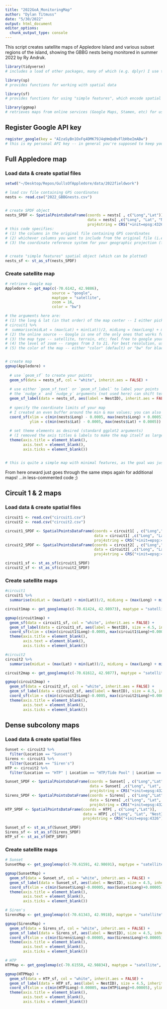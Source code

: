 ```yaml
---
title: "2022GoA_MonitoringMap"
author: "Dylan Titmuss"
date: "5/30/2022"
output: html_document
editor_options: 
  chunk_output_type: console
---
```


This script creates satellite maps of Appledore Island and various subset regions of the island, showing the GBBG nests being monitored in summer 2022 by Ry Andruk.

```r
library(tidyverse)
# includes a load of other packages, many of which (e.g. dplyr) I use throughout; also ggplot2

library(sp)
# provides functions for working with spatial data

library(sf)
# provides functions for using "simple features", which encode spatial vector data

library(ggmap)
# retrieves maps from online services (Google Maps, Stamen, etc) for use with ggplot2
```

## Register Google API key
```r
register_google(key = "AIzaSyBn1OxFq4DMK79J4qHmQoBvFlbHbeImABw")
# this is my personal API key -- in general you're supposed to keep your key private for security reasons, but I don't mind folks using mine for SURG work! I'm also happy to talk anyone through setting up their own for future use and/or send some resources -- it's quite easy :)
```

## Full Appledore map
### Load data & create spatial files
```r
setwd("~/Desktop/Repos/GullsOfAppledore/data/2022fieldwork")

# load csv file containing GPS coordinates
nests <- read.csv("2022_GBBGnests.csv")


# create SPDF object
nests_SPDF <- SpatialPointsDataFrame(coords = nests[ , c("Long","Lat")],
                                     data = nests[ ,c("Long", "Lat", "NestID")],
                                     proj4string = CRS("+init=epsg:4326"))
# this code specifies:
# (1) the columns in the original file containing GPS coordinates
# (2) whichever columns you want to include from the original file (i.e. any data you might need for the map, such as IDs to label your map points, groups to color the points differently, etc)
# (3) the coordinate reference system for your geographic projection (for a sat map of Appledore, the standard WGS 84 projection is fine, which is EPSG 4326)


# create "simple features" spatial object (which can be plotted)
nests_sf <- st_as_sf(nests_SPDF)
```

### Create satellite map
```r
# retrieve Google map
Appledore <- get_map(c(-70.6142, 42.9886),
                     source = "google",
                     maptype = "satellite",
                     zoom = 16,
                     color = "bw")

# the arguments here are:
# (1) the long & lat (in that order) of the map center -- I either pick a point by eyeballing it and then tweak as needed, or calculate it from my data like this (from below):
# circuit1 %>%
#  summarise(midLat = (max(Lat) + min(Lat))/2, midLong = (max(Long) + min(Long))/2)
# (2) the online source -- Google is one of the only ones that works for an area as small as Appledore; Stamen, for ex, doesn't have high-enough resolution. You can also use `get_googlemap` instead of `get_map` and leave this argument out, like I did below
# (3) the map type -- satellite, terrain, etc; feel free to google your options!
# (4) the level of zoom -- ranges from 3 to 21. For best resolution, use the *highest* value possible that still includes the whole area you need
# (5) the color of the map -- either "color" (default) or "bw" for black & white


# create map
ggmap(Appledore) +
  
  # use `geom_sf` to create your points
  geom_sf(data = nests_sf, col = "white", inherit.aes = FALSE) +
  
  # use either `geom_sf_text` or `geom_sf_label` to label your points
  # the `nudge_x` and `nudge_y` arguments (not used here) can shift text up/down/to the side
  geom_sf_label(data = nests_sf, aes(label = NestID), inherit.aes = FALSE) +
  
  # specify the coordinate limits of your map
  # I created an even buffer around the min & max values; you can also give exact coordinates
  coord_sf(xlim = c(min(nests$Long) - 0.0005, max(nests$Long) + 0.0005),
           ylim = c(min(nests$Lat) - 0.0005, max(nests$Lat) + 0.0005)) +
  
  # set theme elements as desired (standard ggplot2 arguments)
  # (I removed the axis titles & labels to make the map itself as large as possible for field use)
  theme(axis.title = element_blank(),
        axis.text = element_blank(),
        axis.ticks = element_blank())


# this is quite a simple map with minimal features, as the goal was just that it be readable by Ry in the field! All of the usual ggplot2 customizations are available -- changing the point colors, point shapes, point sizes, axis labels, legend text, and so on :)
```

From here onward just goes through the same steps again for additional maps! ...in less-commented code ;)

## Circuit 1 & 2 maps
### Load data & create spatial files
```r
circuit1 <- read.csv("circuit1.csv")
circuit2 <- read.csv("circuit2.csv")

circuit1_SPDF <- SpatialPointsDataFrame(coords = circuit1[ , c("Long","Lat")],
                                        data = circuit1[ ,c("Long", "Lat", "NestID")],
                                        proj4string = CRS("+init=epsg:4326"))
circuit2_SPDF <- SpatialPointsDataFrame(coords = circuit2[ , c("Long","Lat")],
                                        data = circuit2[ ,c("Long", "Lat", "NestID")],
                                        proj4string = CRS("+init=epsg:4326"))

circuit1_sf <- st_as_sf(circuit1_SPDF)
circuit2_sf <- st_as_sf(circuit2_SPDF)
```

### Create satellite maps
```r
#circuit1
circuit1 %>%
  summarise(midLat = (max(Lat) + min(Lat))/2, midLong = (max(Long) + min(Long))/2)

circuit1map <- get_googlemap(c(-70.61424, 42.98973), maptype = "satellite", zoom = 16, color = "bw")

ggmap(circuit1map) +
  geom_sf(data = circuit1_sf, col = "white", inherit.aes = FALSE) +
  geom_sf_label(data = circuit1_sf, aes(label = NestID), size = 4.5, inherit.aes = FALSE) +
  coord_sf(xlim = c(min(circuit1$Long)-0.0005, max(circuit1$Long)+0.0005), ylim = c(min(circuit1$Lat)-0.0005, max(circuit1$Lat)+0.0005)) +
  theme(axis.title = element_blank(),
        axis.text = element_blank(),
        axis.ticks = element_blank())

#circuit2
circuit2 %>%
  summarise(midLat = (max(Lat) + min(Lat))/2, midLong = (max(Long) + min(Long))/2)

circuit2map <- get_googlemap(c(-70.61612, 42.9877), maptype = "satellite", zoom = 17, color = "bw")

ggmap(circuit2map) +
  geom_sf(data = circuit2_sf, col = "white", inherit.aes = FALSE) +
  geom_sf_label(data = circuit2_sf, aes(label = NestID), size = 4.5, inherit.aes = FALSE) +
  coord_sf(xlim = c(min(circuit2$Long)-0.0005, max(circuit2$Long)+0.0005), ylim = c(min(circuit2$Lat)-0.0005, max(circuit2$Lat)+0.0005)) +
  theme(axis.title = element_blank(),
        axis.text = element_blank(),
        axis.ticks = element_blank())
```

## Dense subcolony maps
### Load data & create spatial files
```r
Sunset <- circuit2 %>%
  filter(Location == "Sunset")
Sirens <- circuit1 %>%
  filter(Location == "Siren's")
HTP <- circuit2 %>%
  filter(Location == "HTP" | Location == "HTP/Tide Pool" | Location == "Swale")

Sunset_SPDF <- SpatialPointsDataFrame(coords = Sunset[ , c("Long","Lat")],
                                      data = Sunset[ ,c("Long", "Lat", "NestID")],
                                      proj4string = CRS("+init=epsg:4326"))
Sirens_SPDF <- SpatialPointsDataFrame(coords = Sirens[ , c("Long","Lat")],
                                      data = Sirens[ ,c("Long", "Lat", "NestID")],
                                      proj4string = CRS("+init=epsg:4326"))
HTP_SPDF <- SpatialPointsDataFrame(coords = HTP[ , c("Long","Lat")],
                                   data = HTP[ ,c("Long", "Lat", "NestID")],
                                   proj4string = CRS("+init=epsg:4326"))

Sunset_sf <- st_as_sf(Sunset_SPDF)
Sirens_sf <- st_as_sf(Sirens_SPDF)
HTP_sf <- st_as_sf(HTP_SPDF)
```

### Create satellite maps
```r
# Sunset
SunsetMap <- get_googlemap(c(-70.61591, 42.98691), maptype = "satellite", zoom = 20, color = "bw")

ggmap(SunsetMap) +
  geom_sf(data = Sunset_sf, col = "white", inherit.aes = FALSE) +
  geom_sf_label(data = Sunset_sf, aes(label = NestID), size = 4.5, inherit.aes = FALSE) +
  coord_sf(xlim = c(min(Sunset$Long)-0.00005, max(Sunset$Long)+0.00005), ylim = c(min(Sunset$Lat)-0.00005, max(Sunset$Lat)+0.00005)) +
  theme(axis.title = element_blank(),
        axis.text = element_blank(),
        axis.ticks = element_blank())

# Siren's
SirensMap <- get_googlemap(c(-70.61343, 42.9918), maptype = "satellite", zoom = 20, color = "bw")

ggmap(SirensMap) +
  geom_sf(data = Sirens_sf, col = "white", inherit.aes = FALSE) +
  geom_sf_label(data = Sirens_sf, aes(label = NestID), size = 4.5, inherit.aes = FALSE) +
  coord_sf(xlim = c(min(Sirens$Long)-0.00005, max(Sirens$Long)+0.00005), ylim = c(min(Sirens$Lat)-0.00005, max(Sirens$Lat)+0.00005)) +
  theme(axis.title = element_blank(),
        axis.text = element_blank(),
        axis.ticks = element_blank())

# HTP
HTPMap <- get_googlemap(c(-70.61558, 42.98834), maptype = "satellite", zoom = 20, color = "bw")

ggmap(HTPMap) +
  geom_sf(data = HTP_sf, col = "white", inherit.aes = FALSE) +
  geom_sf_label(data = HTP_sf, aes(label = NestID), size = 4.5, inherit.aes = FALSE) +
  coord_sf(xlim = c(min(HTP$Long)-0.00005, max(HTP$Long)+0.00005), ylim = c(min(HTP$Lat)-0.00005, max(HTP$Lat)+0.00005)) +
  theme(axis.title = element_blank(),
        axis.text = element_blank(),
        axis.ticks = element_blank())
```
